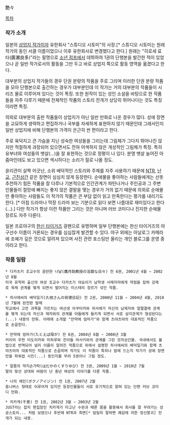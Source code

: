 艶々

[[목차]]

=== 작가 소개 ===
일본의 [[상업지 작가]]이자 유한회사 "스튜디오 시토미"의 사장.[* 스튜디오 시토미는 원래 작가의 동인 서클 이름이었으나 이후 유한회사로 변경했다고 한다.] 원래는 "히로세 료타(廣瀬良多)"라는 필명으로 [[소년 점프]]에서 데뷔하여 1권의 단행본을 발간한 적이 있었으나 곧 일반 작가로서의 활동을 그만 두고 바로 상업지 쪽으로 활동 영역을 옮겼다고 한다.

대부분의 상업지 작가들의 경우 단권 분량의 작품을 주로 그리며 이러한 단권 분량 작품을 모아 단행본으로 출간하는 경우가 대부분인데 이 작가는 거의 대부분의 작품들이 시리즈 물로 이루어져 있다는 것이 특징. 또한 원작이 있는 성인 소설을 바탕으로 한 작품들을 자주 다루기 때문에 전체적인 작품의 스토리 전개가 상당히 뛰어나다는 것도 특징이라면 특징.

의외로 대부분의 출판 작품들이 상업지가 아닌 일반 만화로 나온 경우가 많다. 성애 장면을 교묘하게 생략하고 편집하거나 국부를 자세하게 표현하지 않기 때문인데 그래서인지 일반 상업지에 비해 단행본의 가격이 은근히 싼 편이라고 한다.

주로 육덕지고 큰 가슴을 지닌 성숙한 여성들을 그리는데 그림체가 그다지 뛰어나진 않지만 적절하게 과장되어 있으면서도 전혀 어색하지 않은 개성적인 그림체가 특징. 특히 유부녀와 여성들의 뱃살(...)을 잘 표현하는 것으로 정평이 나 있다. 분명 뱃살 늘어진 아줌마인데도 보고 있으면 섹시하다는 소리가 절로 나올 정도.

윤리관이 살짝 어긋난, 소위 배덕적인 스토리와 주제를 자주 사용하기 때문에 [[NTR]], [[난교]], [[근친상간]] 같은 장면이 심심치 않게 등장한다. 순애물을 좋아하는 사람들에게는 선뜻 추천하기 힘든 작품을 잘 다루나 기본적으로 인간관계가 파탄나거나 주인공과 그 주변 인물들이 절망에 빠지는 좋지 않은 결말을 맺는 경우가 거의 없기 때문에 의외로 순애물만 좋아하는 사람들도 이 작가의 작품은 큰 부담 없이 읽고 만족한다는 평가를 내리기도 한다. [* 아침 드라마나 막장 드라마 보는 기분으로 읽다 보면 나름대로 재미있다고 한다(...).] 다만 작가가 항상 이런 작품만 그리는 것은 아니며 러브 코미디나 진지한 순애물 장르도 자주 다룬다.

일본 프로야구의 [[한신 타이거즈]] 광팬으로 유명하며 일부 단행본에는 한신 타이거즈의 야구선수 이름이 거론되는 경우를 심심찮게 발견할 수 있다. 야구 외에는 아날로그 카메라에 조예가 깊은 것으로 알려져 있으며 사진 관련 포스팅만 올리는 개인 블로그를 운영 중이라고 한다.

=== 작품 일람 ===

 * 다카츠키 조교수의 음란한 나날(鷹月助教授の淫靡な日々) 전 6권, 2001년 4월 ~ 2002년 8월
 미국 유학파 출신의 여성 조교수 다카츠기 야요이가 남학생 사메지마에게 약점을 잡혀 강제로 육체 관계를 맺게 되면서 벌어지는 미스테리 장르가 섞인 작품.

 * 히사에씨의 배덕일기(久枝さんの背德日記) 전 2권, 2000년 11월 ~ 2004년 4월, 2010년 7월에 완전판 발매
 학교에서 고전 과목을 가르치는 여선생 아쿠타카와 히사에가 자신의 남제자와 얼떨결에 관계를 맺게 되는데 자신과 제자와의 관계를 아들에게 들키게 되면서 서로 삼각관계가 형성된다는(...) 내용의 만화. 아래에 소개할 "만약에 엄마가"와 함께 츠야츠야의 대표적인 작품으로 손꼽힌다.

 * 만약에 엄마가(たとえば母が) 전 6권, 2004년 6월 ~ 2008년 3월
 커리어 우먼 미도리카와 미하루와 친아들 마사키와의 관계를 그린 모자상간물. 국내에서도 불법으로 번역되어 널리 이름이 알려진 작품으로 위에서 설명한 히사에씨의 배덕일기와 함께 츠야츠야의 대표적인 작품으로 손꼽히며 작가도 이 작품이 특히나 맘에 드는지 작가가 성애 장면만을 파워업 시킨(...) 동인지를 무려 5권이나 그릴 정도.

 * 알몸의 약지손가락(はだかのくすりゆび) 전 3권, 2009년 1월 ~ 2010년 7월
 딸의 맞선 상대와 바람이 난 중년 여성의 이야기를 다룬 작품.

 * 나의 애인(ボクノアイジン) 전 1권, 2007년 2월
 옴니버스 형태로 이루어져 있지만 등장인물들이 서로 유기적으로 얽혀 있는 단편 러브 코미디 만화.

 * 치카게(千景) 전 1권, 2002년 3월 ~ 2003년 2월
 JUST라는 잡지 편집장인 치카게가 타고난 수완과 때론 몸을 활용해서 회사를 잘 꾸려가는 성공스토리... 처럼 보였으나 후반에 NTR과 최면[* 엄밀히 말하면 쾌감에 의한 정신붕괴] 전개가 되는 내용.
